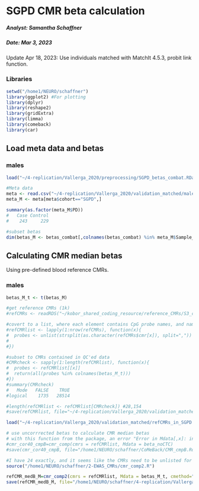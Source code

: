 SGPD CMR beta calculation
===============================================================

##### Analyst: Samantha Schaffner
##### Date: Mar 3, 2023

Update Apr 18, 2023: Use individuals matched with MatchIt 4.5.3, probit link function.

### Libraries
```r
setwd("/home1/NEURO/schaffner")
library(ggplot2) #For plotting
library(dplyr)
library(reshape2)
library(gridExtra)
library(limma)
library(comeback)
library(car)
```

## Load meta data and betas

### males
```r
load("~/4-replication/Vallerga_2020/preprocessing/SGPD_betas_combat.RData")

#Meta data
meta <- read.csv("~/4-replication/Vallerga_2020/validation_matched/male/TERRE_SGPD_meta_M_matched_probit.csv")
meta_M <- meta[meta$cohort=="SGPD",]

summary(as.factor(meta_M$PD))
#   Case Control 
#    243     229 

#subset betas
dim(betas_M <- betas_combat[,colnames(betas_combat) %in% meta_M$Sample_Name]) #424699    472
```

## Calculating CMR median betas

Using pre-defined blood reference CMRs. 

### males
```r
betas_M_t <- t(betas_M)

#get reference CMRs (1k)
#refCMRs <- readRDS("~/kobor_shared_coding_resource/reference_CMRs/S3_cmr_Scor30_mxd1K.rds")

#covert to a list, where each element contains CpG probe names, and names correspond to chromosome
#refCMRlist <- lapply(1:nrow(refCMRs), function(x){
#  probes <- unlist(strsplit(as.character(refCMRs$cmr[x]), split=","))
#  
#})

#subset to CMRs contained in QC'ed data
#CMRcheck <- sapply(1:length(refCMRlist), function(x){
#  probes <- refCMRlist[[x]]
#  return(all(probes %in% colnames(betas_M_t)))
#})
#summary(CMRcheck)
#   Mode   FALSE    TRUE 
#logical    1735   28514 

#length(refCMRlist <- refCMRlist[CMRcheck]) #28,154
#save(refCMRlist, file="~/4-replication/Vallerga_2020/validation_matched/refCMRs_in_SGPD.RData")

load("~/4-replication/Vallerga_2020/validation_matched/refCMRs_in_SGPD.RData")

# use uncorrrected betas to calculate CMR median betas
# with this function from the package, an error "Error in Mdata[,x]: index type "list" is incorrect" occurs.  Looking at cmr_comp, line 22 specifies to unlist all the CMRs into one vector (as opposed to a list of lists containing CMRs per chromosome) only if there are fewer than 24 chromosomes. 
#cmr_cor40_cmpB=cmr_comp(cmrs = refCMRlist, Mdata = beta_noCTC)
#save(cmr_cor40_cmpB, file="/home1/NEURO/schaffner/CoMeBack/CMR_cmpB.Rdata")

#I have 24 exactly, and it seems like the CMRs need to be unlisted for the next part of the function to work. I commented out this line and saved a new R script, "cmr_comp2.R," which I will try on my data.
source("/home1/NEURO/schaffner/2-EWAS_CMRs/cmr_comp2.R")

refCMR_medB_M=cmr_comp2(cmrs = refCMRlist, Mdata = betas_M_t, cmethod="median")
save(refCMR_medB_M, file="/home1/NEURO/schaffner/4-replication/Vallerga_2020/validation_matched/male/SGPD_matched_refCMR_medB_M_probit.RData")
```
